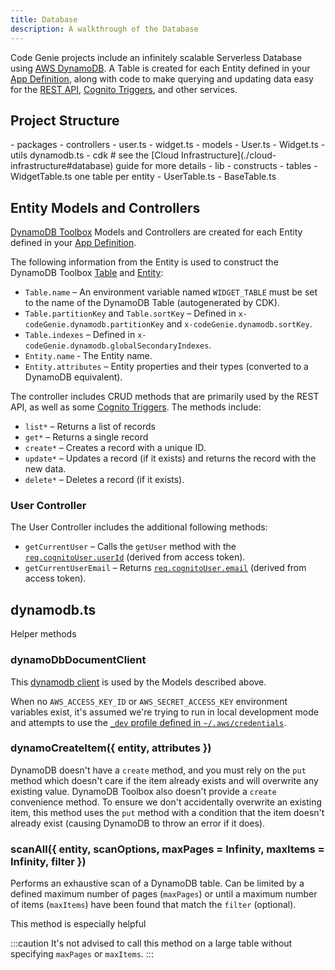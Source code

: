 ```yaml
---
title: Database
description: A walkthrough of the Database
---
```



Code Genie projects include an infinitely scalable Serverless Database using [AWS DynamoDB](https://aws.amazon.com/dynamodb). A Table is created for each Entity defined in your [App Definition](../app-definition), along with code to make querying and updating data easy for the [REST API](./api), [Cognito Triggers](./authentication-identity#triggers), and other services.

## Project Structure

<FileTree>
- packages
  - controllers
    - user.ts
    - widget.ts
  - models
    - User.ts
    - Widget.ts
  - utils
    dynamodb.ts
  - cdk # see the [Cloud Infrastructure](./cloud-infrastructure#database) guide for more details
    - lib
      - constructs
        - tables
          - WidgetTable.ts one table per entity
          - UserTable.ts
        - BaseTable.ts
</FileTree>

## Entity Models and Controllers

[DynamoDB Toolbox](https://github.com/jeremydaly/dynamodb-toolbox) Models and Controllers are created for each Entity defined in your [App Definition](../app-definition).

The following information from the Entity is used to construct the DynamoDB Toolbox [Table](https://github.com/jeremydaly/dynamodb-toolbox) and [Entity](https://github.com/jeremydaly/dynamodb-toolbox):

- `Table.name` &ndash; An environment variable named `WIDGET_TABLE` must be set to the name of the DynamoDB Table (autogenerated by CDK).
- `Table.partitionKey` and `Table.sortKey` &ndash; Defined in `x-codeGenie.dynamodb.partitionKey` and `x-codeGenie.dynamodb.sortKey`.
- `Table.indexes` &ndash; Defined in `x-codeGenie.dynamodb.globalSecondaryIndexes`.
- `Entity.name` &dash; The Entity name.
- `Entity.attributes` &ndash; Entity properties and their types (converted to a DynamoDB equivalent).

The controller includes CRUD methods that are primarily used by the REST API, as well as some [Cognito Triggers](./auth-identity#triggers). The methods include:

- `list*` &ndash; Returns a list of records
- `get*` &ndash; Returns a single record
- `create*` &ndash; Creates a record with a unique ID.
- `update*` &ndash; Updates a record (if it exists) and returns the record with the new data.
- `delete*` &ndash; Deletes a record (if it exists).

### User Controller

The User Controller includes the additional following methods:

- `getCurrentUser` &ndash; Calls the `getUser` method with the [`req.cognitoUser.userId`](.backend/api#authidentity-handler) (derived from access token).
- `getCurrentUserEmail` &ndash; Returns [`req.cognitoUser.email`](.backend/api#authidentity-handler) (derived from access token).

## dynamodb.ts
Helper methods

### dynamoDbDocumentClient

This [dynamodb client]() is used by the Models described above.

When no `AWS_ACCESS_KEY_ID` or `AWS_SECRET_ACCESS_KEY` environment variables exist, it's assumed we're trying to run in local development mode and attempts to use the [`_dev` profile defined in `~/.aws/credentials`](../../guides/deployments#setup-aws-cli-credentials-profiles).

### dynamoCreateItem(\{ entity, attributes })

DynamoDB doesn't have a `create` method, and you must rely on the `put` method which doesn't care if the item already exists and will overwrite any existing value. DynamoDB Toolbox also doesn't provide a `create` convenience method. To ensure we don't accidentally overwrite an existing item, this method uses the `put` method with a condition that the item doesn't already exist (causing DynamoDB to throw an error if it does).

### scanAll(\{ entity, scanOptions, maxPages = Infinity, maxItems = Infinity, filter })

Performs an exhaustive scan of a DynamoDB table. Can be limited by a defined maximum number of pages (`maxPages`) or until a maximum number of items (`maxItems`) have been found that match the `filter` (optional).

This method is especially helpful 

:::caution
It's not advised to call this method on a large table without specifying `maxPages` or `maxItems`.
:::
